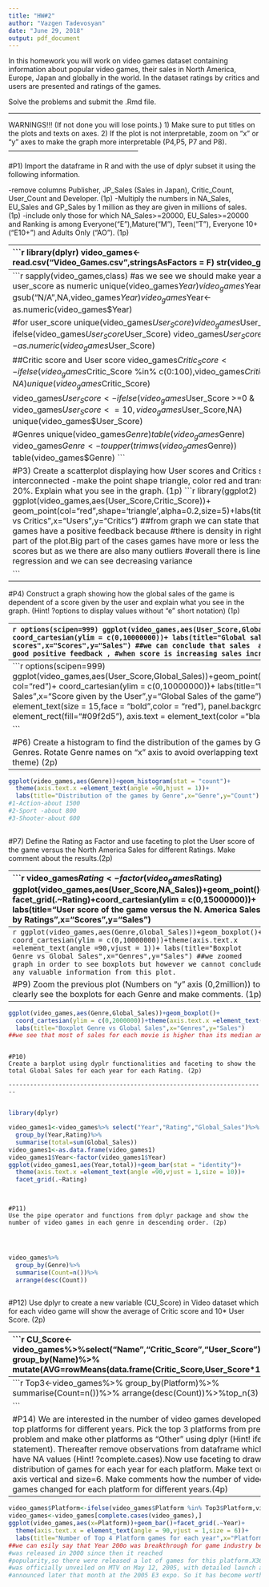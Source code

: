 ---
title: "HW#2"
author: "Vazgen Tadevosyan"
date: "June 29, 2018"
output: pdf_document
---



In this homework you will work on video games dataset containing information about popular video games, their sales in North America, Europe, Japan and globally in the world. In the dataset ratings by critics and users are presented and ratings of the games. 

Solve the problems and submit the .Rmd file.

----------------------------------------------------------------------------

WARNINGS!!! (If not done you will lose points.)
1) Make sure to put titles on the plots and texts on axes.
2) If the plot is not interpretable, zoom on "x" or "y" axes to make the
graph more interpretable (P4,P5, P7 and P8).
--------------------------------------------------------

#P1)
Import the dataframe in R and with the use of dplyr subset it using the following information.

-remove columns Publisher, JP_Sales (Sales in Japan), Critic_Count, User_Count and Developer. (1p)
-Multiply the numbers in NA_Sales, EU_Sales and GP_Sales by 1 million as they are given in millions of sales. (1p)
-include only those for which NA_Sales>=20000, EU_Sales>=20000 and Ranking is among Everyone("E"),Mature("M"), Teen("T"), Everyone 10+("E10+") and Adults Only ("AO"). (1p)

----------------------------------------------------------------------------
```{r warning=FALSE}
library(dplyr)
video_games<-read.csv("Video_Games.csv",stringsAsFactors = F)
str(video_games)

#1
video_games<-video_games%>%
  select(-c("Publisher","JP_Sales","Critic_Count","User_Count","Developer"))%>%
  mutate(NA_Sales=NA_Sales*1000000,
         EU_Sales=EU_Sales*1000000,
         Global_Sales=Global_Sales*1000000)%>%
  filter(NA_Sales>=20000,EU_Sales>=20000,Rating %in% c("E","M","T","E10+","AO"))
#

```

#P2)
Use data cleaning tools to clean the data.

(a)
Look at the columns which are either numeric or integer. Make sure they contain only numbers or NA's (nothing else). (1p)
(b)
Critic scores can be from 0 to 100 and users scores from 0 to 10. If there are values not from these intervals clean that observations using ifelse statement. (2p)
(c)
Look at the Genres: check if all categories are unique and if not, clean them so that there are no duplicate names. (2p)

----------------------------------------------------------------------------
```{r}
sapply(video_games,class)
#as we see we should make year and user_score as numeric
unique(video_games$Year)
video_games$Year<-gsub("N/A",NA,video_games$Year)
video_games$Year<-as.numeric(video_games$Year)

#for user_score
unique(video_games$User_Score)
video_games$User_Score<-ifelse(video_games$User_Score %in% c("tbd",""),NA,video_games$User_Score)
video_games$User_Score<-as.numeric(video_games$User_Score)


##Critic score and User score
video_games$Critic_Score<-ifelse(video_games$Critic_Score  %in% c(0:100),video_games$Critic_Score,NA)
unique(video_games$Critic_Score)

video_games$User_Score<-ifelse(video_games$User_Score >=0 & video_games$User_Score <=10,video_games$User_Score,NA)
unique(video_games$User_Score)

#Genres
unique(video_games$Genre)
table(video_games$Genre)
video_games$Genre<-toupper(trimws(video_games$Genre))
table(video_games$Genre)
```

#P3)
Create a scatterplot displaying how User scores and Critics score are interconnected
-make the point shape triangle, color red and transperancy 20%. 
Explain what you see in the graph. (1p)
```{r  warning=FALSE}
library(ggplot2)
ggplot(video_games,aes(User_Score,Critic_Score))+
  geom_point(col="red",shape='triangle',alpha=0.2,size=5)+labs(title="Users vs Critics",x="Users",y="Critics")
##from graph we can state that  most of games have a positive feedback because
#there is density in right above part of the plot.Big part of the cases games have more or less the same scores but as we there are also many outliers
#overall there is linear regression and we can see decreasing variance 



```

----------------------------------------------------------------------------

#P4)
Construct a graph showing how the global sales of the game is dependent of a score given by the user and explain what you see in the graph. (Hint! ?options to display values without "e" short notation) (1p)

----------------------------------------------------------------------------
```{r  warning=FALSE  }
options(scipen=999)
ggplot(video_games,aes(User_Score,Global_Sales))+geom_point()+
  coord_cartesian(ylim = c(0,10000000))+
  labs(title="Global sales dependent of Users` scores",x="Scores",y="Sales")
##we can conclude that sales  are high when it has good positive feedback ,
#when score is increasing sales increases as well
```

#P5)
Make previous plot more appealing using the following. (1p)
-x axis name -- "Score given by the User" color red, bold size=15
-y axis name -- "Global Sales of the game" color red, bold size=15
-points (shape - square, color-red, size- 1.5)
-title of the plot -- "User Score versus Global Sales"
- Make panel background color #09f2d5
- axis texts bold black

----------------------------------------------------------------------------
```{r  warning=FALSE}
options(scipen=999)
ggplot(video_games,aes(User_Score,Global_Sales))+geom_point(shape="square",size=1.5,
col="red")+
  coord_cartesian(ylim = c(0,10000000))+
  labs(title="User Score versus Global Sales",x="Score given by the User",y="Global Sales of the game")+
  theme(axis.title = element_text(size = 15,face = "bold",color = "red"),
        panel.background = element_rect(fill="#09f2d5"),
        axis.text = element_text(color ="black",face="bold"))


```

#P6)
Create a histogram to find the distribution of the games by Genre. What are the top 3 Genres. Rotate Genre names on "x" axis to avoid overlapping text (Hint! ?element_text, ?theme) (2p)

----------------------------------------------------------------------------
```{r  warning=FALSE}
ggplot(video_games,aes(Genre))+geom_histogram(stat = "count")+
  theme(axis.text.x =element_text(angle =90,hjust = 1))+
  labs(title="Distribution of the games by Genre",x="Genre",y="Count")
#1-Action-about 1500
#2-Sport -about 800
#3-Shooter-about 600
  

```

#P7)
Define the Rating as Factor and use faceting to plot the User score of the game versus the North America Sales for different Ratings. Make comment about the results.(2p)

----------------------------------------------------------------------------
```{r  warning=FALSE}
video_games$Rating<-factor(video_games$Rating)
ggplot(video_games,aes(User_Score,NA_Sales))+geom_point()+
  facet_grid(.~Rating)+coord_cartesian(ylim = c(0,15000000))+
  labs(title="User score of the game versus the N. America Sales by Ratings",x="Scores",y="Sales")

#we see in  Rating group M variance is violated and there are games with high sales even 
# if they low user score,in rating group E we have outlighers with extremely high sales.
```


#P8)
Create a boxplot where "x axis" represents the Genre and "y axis" the Global Sales of the video game for a particular Genre. Make the text on "x" axis vertical (Hint! ?theme, ?element_text). Make some comments.(2p) 

----------------------------------------------------------------------------
```{r  warning=FALSE}
ggplot(video_games,aes(Genre,Global_Sales))+geom_boxplot()+
  coord_cartesian(ylim = c(0,10000000))+theme(axis.text.x =element_text(angle =90,vjust = 1))+
  labs(title="Boxplot Genre vs Global Sales",x="Genres",y="Sales")
##we zoomed graph in order to see boxplots but however we cannot conclude any valuable information from this plot.
```

#P9)
Zoom the previous plot (Numbers on "y" axis (0,2million)) to clearly see the boxplots for each Genre and make comments. (1p)

----------------------------------------------------------------------------
```{r  warning=FALSE}
ggplot(video_games,aes(Genre,Global_Sales))+geom_boxplot()+
  coord_cartesian(ylim = c(0,2000000))+theme(axis.text.x =element_text(angle =90,vjust = 1))+
  labs(title="Boxplot Genre vs Global Sales",x="Genres",y="Sales")
##we see that most of sales for each movie is higher than its median and almost all medians are equal
```
```

#P10)
Create a barplot using dyplr functionalities and faceting to show the total Global Sales for each year for each Rating. (2p)

------------------------------------------------------------------------


```

```{r}
library(dplyr)

video_games1<-video_games%>% select("Year","Rating","Global_Sales")%>%
  group_by(Year,Rating)%>%
  summarise(total=sum(Global_Sales))
video_games1<-as.data.frame(video_games1)
video_games1$Year<-factor(video_games1$Year)
ggplot(video_games1,aes(Year,total))+geom_bar(stat = "identity")+
  theme(axis.text.x =element_text(angle =90,vjust = 1,size = 10))+
  facet_grid(.~Rating)
  

```


```

#P11)
Use the pipe operator and functions from dplyr package and show the number of video games in each genre in descending order. (2p)




```
```{r}
video_games%>%
  group_by(Genre)%>%
  summarise(Count=n())%>%
  arrange(desc(Count))
  


```


#P12)
Use dplyr to create a new variable (CU_Score) in Video dataset which for each video game will show the average of Critic score and 10* User Score. (2p)

----------------------------------------------------------------------------
```{r  warning=FALSE}
CU_Score<-video_games%>%select("Name","Critic_Score","User_Score")%>%
  group_by(Name)%>%
  mutate(AVG=rowMeans(data.frame(Critic_Score,User_Score*10)))



```

#P13)
Use the pipe operator and functions from dplyr package to find the top 3 platforms and the number of video games developed for each of them. (2p)

----------------------------------------------------------------------------
```{r  warning=FALSE}
Top3<-video_games%>%
  group_by(Platform)%>%
  summarise(Count=n())%>%
  arrange(desc(Count))%>%top_n(3)
  

```

#P14)
We are interested in the number of video games developed for top platforms for different years. Pick the top 3 platforms from previous problem and make other platforms as "Other" using dplyr (Hint! ifelse statement). Thereafter remove observations from dataframe which have NA values (Hint! ?complete.cases).Now use faceting to draw the distribution of games for each year for each platform. Make text on "x" axis vertical and size=6. Make comments how the number of video games changed for each platform for different years.(4p)

----------------------------------------------------------------------------
```{r  warning=FALSE}

video_games$Platform<-ifelse(video_games$Platform %in% Top3$Platform,video_games$Platform,"OTHERS")
video_games<-video_games[complete.cases(video_games),]
ggplot(video_games,aes(x=Platform))+geom_bar()+facet_grid(.~Year)+
  theme(axis.text.x = element_text(angle = 90,vjust = 1,size = 6))+
  labs(title="Number of Top 4 Platform games for each year",x="Platforms",y="Number of Games")
##we can esily say that Year 200o was breakthrough for game industry because the PlayStation 2 
#was released in 2000 since then it reached
#popularity,so there were released a lot of games for this platform.X360(The second version of XBOX)
#was officially unveiled on MTV on May 12, 2005, with detailed launch and game information 
#announced later that month at the 2005 E3 expo. So it has become worthy competitor for playstation.


```








